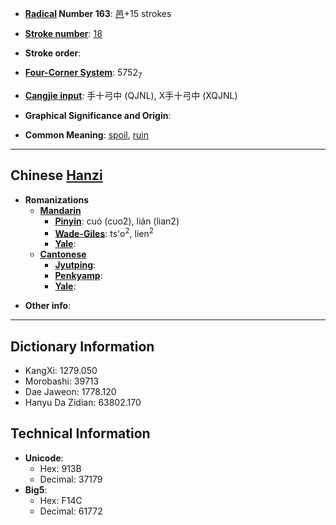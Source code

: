 * '''[[Wiktionary:Chinese radical index| Radical]] Number 163''': [[Wiktionary:Chinese radical index 邑|邑]]+15 strokes

* '''[[Wiktionary:Chinese total strokes index|Stroke number]]''': [[Wiktionary:Chinese total strokes index 18|18]]

* '''Stroke order''': 

* '''[[Wiktionary:Chinese four corner index|Four-Corner System]]''': 5752<sub>7</sub>

* '''[[Wiktionary:Chinese Cangjie index|Cangjie input]]''': 手十弓中 (QJNL), X手十弓中 (XQJNL)

* '''Graphical Significance and Origin''': 

* '''Common Meaning''': [[spoil]], [[ruin]]

----

== Chinese [[Hanzi]] ==

* '''Romanizations'''
** '''[[Mandarin]]'''
*** '''[[Pinyin]]''': cuó (cuo2), lián (lian2)
*** '''[[Wade-Giles]]''': ts'o<sup>2</sup>, lien<sup>2</sup>
*** '''[[Yale]]''': 
** '''[[Cantonese]]'''
*** '''[[Jyutping]]''':
*** '''[[Penkyamp]]''': 
*** '''[[Yale]]''': 

* '''Other info''': 

----

== Dictionary Information ==

* KangXi: 1279.050
* Morobashi: 39713
* Dae Jaweon: 1778.120
* Hanyu Da Zidian: 63802.170

== Technical Information ==

* '''Unicode''':
** Hex: 913B
** Decimal: 37179
* '''Big5''':
** Hex: F14C
** Decimal: 61772